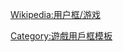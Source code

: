 {{Userbox
  |border-c=black
  |border-s=1
  |id=[[File:Hexagon.svg|40px]]
  |id-c=white
  |id-fc=white
  |id-s=
  |info=這個用戶喜歡玩'''[[六角棋]]'''。
  |info-c=gold
  |info-fc=black
  |info-s=10
}}
<includeonly>[[Category:喜歡玩六角棋的維基人|{{PAGENAME}}]]</includeonly><noinclude>
{{DEFAULTSORT:Hexxagon}}
{{Clear}}[[Wikipedia:用户框/游戏]]
[[Category:喜歡玩六角棋的維基人| ]]
[[Category:遊戲用戶框模板]]
</noinclude>